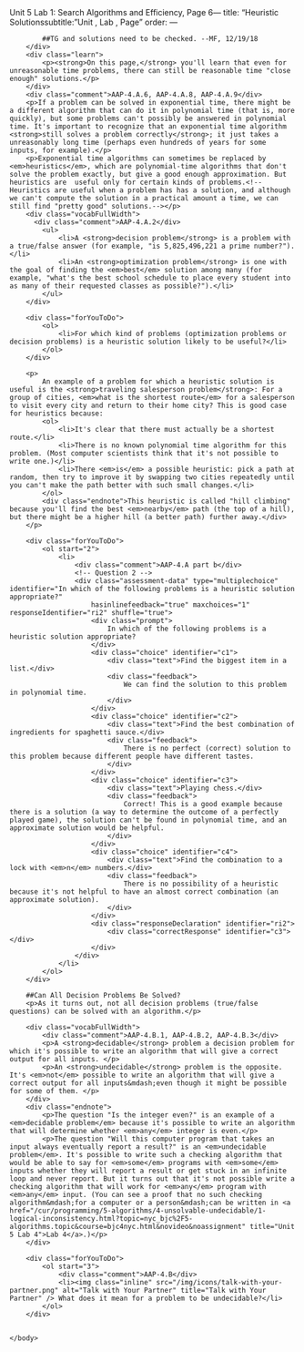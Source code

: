 Unit 5 Lab 1: Search Algorithms and Efficiency, Page 6---
title: "Heuristic Solutionssubtitle: "Unit , Lab , Page"
order:
---
		<div class="todo">
            ##TG and solutions need to be checked. --MF, 12/19/18
        </div>
        <div class="learn">
            <p><strong>On this page,</strong> you'll learn that even for unreasonable time problems, there can still be reasonable time "close enough" solutions.</p>
        </div>
        <div class="comment">AAP-4.A.6, AAP-4.A.8, AAP-4.A.9</div>
        <p>If a problem can be solved in exponential time, there might be a different algorithm that can do it in polynomial time (that is, more quickly), but some problems can't possibly be answered in polynomial time. It's important to recognize that an exponential time algorithm <strong>still solves a problem correctly</strong>; it just takes a unreasonably long time (perhaps even hundreds of years for some inputs, for example).</p>
        <p>Exponential time algorithms can sometimes be replaced by <em>heuristics</em>, which are polynomial-time algorithms that don't solve the problem exactly, but give a good enough approximation. But heuristics are  useful only for certain kinds of problems.<!--Heuristics are useful when a problem has has a solution, and although we can't compute the solution in a practical amount a time, we can still find "pretty good" solutions.--></p>
        <div class="vocabFullWidth">
          <div class="comment">AAP-4.A.2</div>
            <ul>
                <li>A <strong>decision problem</strong> is a problem with a true/false answer (for example, "is 5,825,496,221 a prime number?").</li>
                <li>An <strong>optimization problem</strong> is one with the goal of finding the <em>best</em> solution among many (for example, "what's the best school schedule to place every student into as many of their requested classes as possible?").</li>
            </ul>
        </div>

        <div class="forYouToDo">
			<ol>
				<li>For which kind of problems (optimization problems or decision problems) is a heuristic solution likely to be useful?</li>
			</ol>
		</div>

        <p>
            An example of a problem for which a heuristic solution is useful is the <strong>traveling salesperson problem</strong>: For a group of cities, <em>what is the shortest route</em> for a salesperson to visit every city and return to their home city? This is good case for heuristics because:
            <ol>
                <li>It's clear that there must actually be a shortest route.</li>
                <li>There is no known polynomial time algorithm for this problem. (Most computer scientists think that it's not possible to write one.)</li>
                <li>There <em>is</em> a possible heuristic: pick a path at random, then try to improve it by swapping two cities repeatedly until you can't make the path better with such small changes.</li>
            </ol>
            <div class="endnote">This heuristic is called "hill climbing" because you'll find the best <em>nearby</em> path (the top of a hill), but there might be a higher hill (a better path) further away.</div>
        </p>

        <div class="forYouToDo">
			<ol start="2">
                <li>
                    <div class="comment">AAP-4.A part b</div>
                    <!-- Question 2 -->
                    <div class="assessment-data" type="multiplechoice" identifier="In which of the following problems is a heuristic solution appropriate?"
                        hasinlinefeedback="true" maxchoices="1" responseIdentifier="ri2" shuffle="true">
                        <div class="prompt">
                            In which of the following problems is a heuristic solution appropriate?
                        </div>
                        <div class="choice" identifier="c1">
                            <div class="text">Find the biggest item in a list.</div>
                            <div class="feedback">
                                We can find the solution to this problem in polynomial time.
                            </div>
                        </div>
                        <div class="choice" identifier="c2">
                            <div class="text">Find the best combination of ingredients for spaghetti sauce.</div>
                            <div class="feedback">
                                There is no perfect (correct) solution to this problem because different people have different tastes.
                            </div>
                        </div>
                        <div class="choice" identifier="c3">
                            <div class="text">Playing chess.</div>
                            <div class="feedback">
                                Correct! This is a good example because there is a solution (a way to determine the outcome of a perfectly played game), the solution can't be found in polynomial time, and an approximate solution would be helpful.
                            </div>
                        </div>
                        <div class="choice" identifier="c4">
                            <div class="text">Find the combination to a lock with <em>n</em> numbers.</div>
                            <div class="feedback">
                                There is no possibility of a heuristic because it's not helpful to have an almost correct combination (an approximate solution).
                            </div>
                        </div>
                        <div class="responseDeclaration" identifier="ri2">
                            <div class="correctResponse" identifier="c3"></div>
                        </div>
                    </div>
                </li>
			</ol>
		</div>
        
        ##Can All Decision Problems Be Solved?
        <p>As it turns out, not all decision problems (true/false questions) can be solved with an algorithm.</p>
    
        <div class="vocabFullWidth">
            <div class="comment">AAP-4.B.1, AAP-4.B.2, AAP-4.B.3</div>
            <p>A <strong>decidable</strong> problem a decision problem for which it's possible to write an algorithm that will give a correct output for all inputs. </p>
            <p>An <strong>undecidable</strong> problem is the opposite. It's <em>not</em> possible to write an algorithm that will give a correct output for all inputs&mdash;even though it might be possible for some of them. </p>
        </div>
        <div class="endnote">
            <p>The question "Is the integer even?" is an example of a <em>decidable problem</em> because it's possible to write an algorithm that will determine whether <em>any</em> integer is even.</p>
            <p>The question "Will this computer program that takes an input always eventually report a result?" is an <em>undecidable problem</em>. It's possible to write such a checking algorithm that would be able to say for <em>some</em> programs with <em>some</em> inputs whether they will report a result or get stuck in an infinite loop and never report. But it turns out that it's not possible write a checking algorithm that will work for <em>any</em> program with <em>any</em> input. (You can see a proof that no such checking algorithm&mdash;for a computer or a person&mdash;can be written in <a href="/cur/programming/5-algorithms/4-unsolvable-undecidable/1-logical-inconsistency.html?topic=nyc_bjc%2F5-algorithms.topic&course=bjc4nyc.html&novideo&noassignment" title="Unit 5 Lab 4">Lab 4</a>.)</p>
        </div>
        
        <div class="forYouToDo">
			<ol start="3">
                <div class="comment">AAP-4.B</div>
                <li><img class="inline" src="/img/icons/talk-with-your-partner.png" alt="Talk with Your Partner" title="Talk with Your Partner" /> What does it mean for a problem to be undecidable?</li>
			</ol>
		</div>
                

    </body>
</html>
